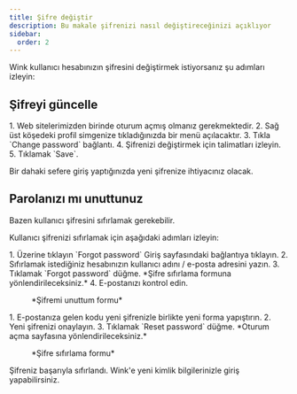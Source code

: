 ```yaml
---
title: Şifre değiştir
description: Bu makale şifrenizi nasıl değiştireceğinizi açıklıyor
sidebar:
  order: 2
---
```


Wink kullanıcı hesabınızın şifresini değiştirmek istiyorsanız şu adımları izleyin:

## Şifreyi güncelle

<Steps>
  1. Web sitelerimizden birinde oturum açmış olmanız gerekmektedir.
  2. Sağ üst köşedeki profil simgenize tıkladığınızda bir menü açılacaktır.
  3. Tıkla `Change password` bağlantı.
  4. Şifrenizi değiştirmek için talimatları izleyin.
  5. Tıklamak `Save`.
</Steps>


Bir dahaki sefere giriş yaptığınızda yeni şifrenize ihtiyacınız olacak.

## Parolanızı mı unuttunuz

Bazen kullanıcı şifresini sıfırlamak gerekebilir.

Kullanıcı şifrenizi sıfırlamak için aşağıdaki adımları izleyin:

<Steps>
  1. Üzerine tıklayın `Forgot password` Giriş sayfasındaki bağlantıya tıklayın.
  2. Sıfırlamak istediğiniz hesabınızın kullanıcı adını / e-posta adresini yazın.
  3. Tıklamak `Forgot password` düğme. *Şifre sıfırlama formuna yönlendirileceksiniz.*
  4. E-postanızı kontrol edin.
</Steps>


<figure>
  <CloudinaryImage width="350" height="354" resize="scale" quality="best" alt="Parolanızı mı unuttunuz" src="academy/forgot-password" errorImage="noimage_opaque_nyrtl0.png" />

  <figcaption>*Şifremi unuttum formu*</figcaption>
</figure>


<Steps>
  1. E-postanıza gelen kodu yeni şifrenizle birlikte yeni forma yapıştırın.
  2. Yeni şifrenizi onaylayın.
  3. Tıklamak `Reset password` düğme. *Oturum açma sayfasına yönlendirileceksiniz.*
</Steps>


<figure>
  <CloudinaryImage width="350" height="467" resize="scale" quality="best" alt="Şifreyi sıfırla" src="academy/reset-password" errorImage="noimage_opaque_nyrtl0.png" />

  <figcaption>*Şifre sıfırlama formu*</figcaption>
</figure>


Şifreniz başarıyla sıfırlandı. Wink'e yeni kimlik bilgilerinizle giriş yapabilirsiniz.

